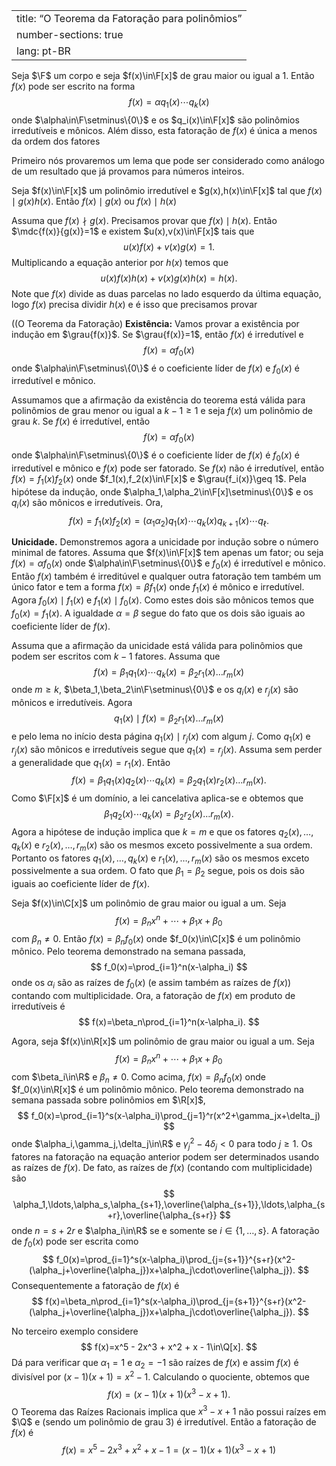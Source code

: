 

---
title: "O Teorema da Fatoração para polinômios"
number-sections: true
lang: pt-BR
---


:::{#thm-tfa-pol}
Seja $\F$ um corpo e seja $f(x)\in\F[x]$ de grau maior ou igual a $1$. Então $f(x)$ pode ser escrito na forma
$$
f(x)=\alpha q_1(x)\cdots q_k(x)
$$
onde $\alpha\in\F\setminus\{0\}$ e os $q_i(x)\in\F[x]$ são polinômios irredutíveis e mônicos. Além disso, esta fatoração de $f(x)$ é única a menos da ordem dos fatores
:::

Primeiro nós provaremos um lema que pode ser considerado como análogo de um resultado que já provamos para números inteiros.

:::{#lem-}
Seja $f(x)\in\F[x]$ um polinômio irredutível e $g(x),h(x)\in\F[x]$ tal que $f(x)\mid g(x)h(x)$. Então $f(x)\mid g(x)$ ou $f(x)\mid h(x)$
:::


:::{.proof}
Assuma que $f(x)\nmid g(x)$. Precisamos provar que $f(x)\mid h(x)$. Então $\mdc{f(x)}{g(x)}=1$ e existem $u(x),v(x)\in\F[x]$ tais que
$$
u(x)f(x)+v(x)g(x)=1.
$$
Multiplicando a equação anterior por $h(x)$ temos que
$$
u(x)f(x)h(x)+v(x)g(x)h(x)=h(x).
$$
Note que $f(x)$ divide as duas parcelas no lado esquerdo da última equação, logo $f(x)$ precisa dividir $h(x)$ e é isso que precisamos provar
:::


:::{.proof}
((O Teorema da Fatoração)
**Existência:** Vamos provar a existência por indução em $\grau{f(x)}$. Se $\grau{f(x)}=1$, então $f(x)$ é irredutível e
$$
f(x)=\alpha f_0(x)
$$
onde $\alpha\in\F\setminus\{0\}$ é o coeficiente líder de $f(x)$ e $f_0(x)$ é irredutível e mônico.

Assumamos que a afirmação da existência do teorema está válida para polinômios de grau menor ou igual a $k-1\geq 1$ e seja $f(x)$ um polinômio de grau $k$. Se $f(x)$ é irredutível, então
$$
f(x)=\alpha f_0(x)
$$
onde $\alpha\in\F\setminus\{0\}$ é o coeficiente líder de $f(x)$ é $f_0(x)$ é irredutível e mônico e $f(x)$ pode ser fatorado. Se $f(x)$ não é irredutível, então $f(x)=f_1(x)f_2(x)$ onde $f_1(x),f_2(x)\in\F[x]$ e $\grau{f_i(x)}\geq 1$. Pela hipótese da indução,
\begin{align*}
f_1(x)&=\alpha_1 q_1(x)\cdots q_k(x)\\
f_2(x)&=\alpha_2 q_{k+1}(x)\cdots q_\ell(x)
\end{align*}
onde $\alpha_1,\alpha_2\in\F[x]\setminus\{0\}$ e os $q_i(x)$ são mônicos e irredutíveis. Ora,
$$
f(x)=f_1(x)f_2(x)=(\alpha_1\alpha_2) q_1(x)\cdots q_k(x)q_{k+1}(x)\cdots q_\ell.
$$

**Unicidade.** Demonstremos agora a unicidade por indução sobre o número minimal de fatores. Assuma que $f(x)\in\F[x]$ tem apenas um fator;  ou seja $f(x)=\alpha f_0(x)$ onde $\alpha\in\F\setminus\{0\}$ e $f_0(x)$ é irredutível e mônico. Então $f(x)$ também é irreditúvel e qualquer outra fatoração tem também um único fator e tem a forma $f(x)=\beta f_1(x)$ onde $f_1(x)$ é mônico e irredutível. Agora $f_0(x)\mid f_1(x)$ e $f_1(x)\mid f_0(x)$. Como estes dois são mônicos temos que $f_0(x)=f_1(x)$. A igualdade $\alpha=\beta$ segue do fato que os dois são iguais ao coeficiente líder de $f(x)$.

Assuma que a afirmação da unicidade está válida para polinômios que podem ser escritos com $k-1$ fatores. Assuma que
$$
f(x)=\beta_1q_1(x)\cdots q_k(x)=\beta_2r_1(x)\ldots r_m(x)
$$
onde $m\geq k$, $\beta_1,\beta_2\in\F\setminus\{0\}$ e os $q_i(x)$ e $r_j(x)$ são mônicos e irredutíveis. Agora
$$
q_1(x)\mid f(x)=\beta_2r_1(x)\ldots r_m(x)
$$
e pelo lema no início desta página $q_1(x)\mid r_j(x)$ com algum $j$. Como $q_1(x)$ e $r_j(x)$ são mônicos e irredutíveis segue que $q_1(x)=r_j(x)$. Assuma sem perder a generalidade que $q_1(x)=r_1(x)$. Então
$$
f(x)=\beta_1q_1(x)q_2(x)\cdots q_k(x)=\beta_2q_1(x)r_2(x)\ldots r_m(x).
$$
Como $\F[x]$ é um domínio, a lei cancelativa aplica-se e obtemos que
$$
\beta_1q_2(x)\cdots q_k(x)=\beta_2r_2(x)\ldots r_m(x).
$$
Agora a hipótese de indução implica que $k=m$ e que os fatores $q_2(x),\ldots,q_k(x)$ e $r_2(x),\ldots,r_m(x)$ são os mesmos exceto possivelmente a sua ordem. Portanto os fatores $q_1(x),\ldots,q_k(x)$ e $r_1(x),\ldots,r_m(x)$ são os mesmos exceto possivelmente a sua ordem. O fato que $\beta_1=\beta_2$ segue, pois os dois são iguais ao coeficiente líder de $f(x)$.

:::


:::{#exm-}
Seja $f(x)\in\C[x]$ um polinômio de grau maior ou igual a um. Seja
$$
f(x)=\beta_n x^n+\cdots+\beta_1x+\beta_0
$$
com $\beta_n\neq 0$. Então $f(x)=\beta_n f_0(x)$ onde $f_0(x)\in\C[x]$ é um polinômio mônico. Pelo teorema demonstrado na semana passada,
$$
f_0(x)=\prod_{i=1}^n(x-\alpha_i)
$$
onde os $\alpha_i$ são as raízes de $f_0(x)$ (e assim também as raízes de $f(x)$) contando com multiplicidade. Ora, a fatoração de $f(x)$ em produto de irredutíveis é
$$
f(x)=\beta_n\prod_{i=1}^n(x-\alpha_i).
$$
:::


:::{#exm-}
Agora, seja $f(x)\in\R[x]$ um polinômio de grau maior ou igual a um. Seja
$$
f(x)=\beta_n x^n+\cdots+\beta_1x+\beta_0
$$
com $\beta_i\in\R$ e $\beta_n\neq 0$. Como acima, $f(x)=\beta_n f_0(x)$ onde $f_0(x)\in\R[x]$ é um polinômio mônico. Pelo teorema demonstrado na semana passada sobre polinômios em $\R[x]$,
$$
f_0(x)=\prod_{i=1}^s(x-\alpha_i)\prod_{j=1}^r(x^2+\gamma_jx+\delta_j)
$$
onde $\alpha_i,\gamma_j,\delta_j\in\R$ e $\gamma_j^2-4\delta_j < 0$ para todo $j\geq 1$. Os fatores na fatoração na equação anterior podem ser determinados usando as raízes de $f(x)$. De fato, as raízes de $f(x)$ (contando com multiplicidade) são
$$
\alpha_1,\ldots,\alpha_s,\alpha_{s+1},\overline{\alpha_{s+1}},\ldots,\alpha_{s+r},\overline{\alpha_{s+r}}
$$
onde $n=s+2r$ e $\alpha_i\in\R$ se e somente se $i\in\{1,\ldots,s\}$. A fatoração de $f_0(x)$ pode ser escrita como
$$
f_0(x)=\prod_{i=1}^s(x-\alpha_i)\prod_{j={s+1}}^{s+r}(x^2-(\alpha_j+\overline{\alpha_j})x+\alpha_j\cdot\overline{\alpha_j}).
$$
Consequentemente a fatoração de $f(x)$ é
$$
f(x)=\beta_n\prod_{i=1}^s(x-\alpha_i)\prod_{j={s+1}}^{s+r}(x^2-(\alpha_j+\overline{\alpha_j})x+\alpha_j\cdot\overline{\alpha_j}).
$$
:::


:::{#exm-}
No terceiro exemplo considere
$$
f(x)=x^5 - 2x^3 + x^2 + x - 1\in\Q[x].
$$
Dá para verificar que $\alpha_1=1$ e $\alpha_2=-1$ são raízes de $f(x)$ e assim $f(x)$ é divisível por $(x-1)(x+1)=x^2-1$. Calculando o quociente, obtemos que
$$
f(x)=(x-1)(x+1)(x^3-x+1).
$$
O Teorema das Raízes Racionais implica que $x^3-x+1$ não possui raízes em $\Q$ e (sendo um polinômio de grau $3$) é irredutível. Então a fatoração de $f(x)$ é
$$
f(x)=x^5 - 2x^3 + x^2 + x - 1=(x-1)(x+1)(x^3-x+1)
$$
:::

